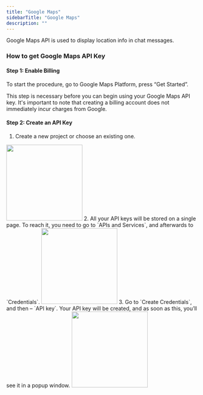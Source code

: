 ```yaml
---
title: "Google Maps"
sidebarTitle: "Google Maps"
description: ""
---
```


<Info>
    Google Maps API is used to display location info in chat messages.
</Info>

### How to get Google Maps API Key
#### Step 1: Enable Billing
To start the procedure, go to Google Maps Platform, press “Get Started”.

<Warning>
    This step is necessary before you can begin using your Google Maps API key. It's important to note that creating a billing account does not immediately incur charges from Google.
</Warning>

#### Step 2: Create an API Key
1. Create a new project or choose an existing one.
<img height="200" src="https://elfsight.com/wp-content/uploads/2021/12/create-a-new-project.png" />
2. All your API keys will be stored on a single page. To reach it, you need to go to `APIs and Services`, and afterwards to `Credentials`.
<img height="200" src="https://elfsight.com/wp-content/uploads/2021/12/how-to-get-google-maps-api-key-step3.png" />
3. Go to `Create Credentials`, and then – `API key`. Your API key will be created, and as soon as this, you’ll see it in a popup window.
<img height="200" src="https://elfsight.com/wp-content/uploads/2021/12/how-to-get-google-maps-api-key-step5.png" />
